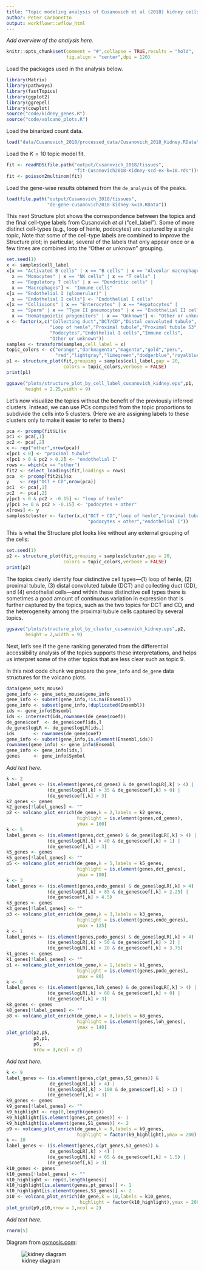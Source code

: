 ```yaml
---
title: "Topic modeling analysis of Cusanovich et al (2018) kidney cells with k = 10 topics"
author: Peter Carbonetto
output: workflowr::wflow_html
---
```


*Add overview of the analysis here.*

```r
knitr::opts_chunk$set(comment = "#",collapse = TRUE,results = "hold",
                      fig.align = "center",dpi = 120)
```

Load the packages used in the analysis below.

```r
library(Matrix)
library(pathways)
library(fastTopics)
library(ggplot2)
library(ggrepel)
library(cowplot)
source("code/kidney_genes.R")
source("code/volcano_plots.R")
```

Load the binarized count data.

```r
load("data/Cusanovich_2018/processed_data/Cusanovich_2018_Kidney.RData")
```

Load the $K = 10$ topic model fit.

```r
fit <- readRDS(file.path("output/Cusanovich_2018/tissues",
                         "fit-Cusanovich2018-Kidney-scd-ex-k=10.rds"))$fit
fit <- poisson2multinom(fit)
```

Load the gene-wise results obtained from the `de_analysis` of the
peaks.

```r
load(file.path("output/Cusanovich_2018/tissues",
               "de-gene-cusanovich2018-kidney-k=10.RData"))
```

This next Structure plot shows the correspondence between the topics
and the final cell-type labels from Cusanovich *et al*
("cell_label"). Some of more distinct cell-types (e.g., loop of henle,
podocytes) are captured by a single topic, Note that some of the
cell-type labels are combined to improve the Structure plot; in
particular, several of the labels that only appear once or a few times
are combined into the "Other or unknown" grouping.

```r
set.seed(1)
x <- samples$cell_label
x[x == "Activated B cells" | x == "B cells" | x == "Alveolar macrophages" |
  x == "Monocytes" | x == "NK cells" | x == "T cells" | 
  x == "Regulatory T cells" | x == "Dendritic cells" |
  x == "Macrophages"] <- "Immune cells"
x[x == "Endothelial I (glomerular)" |
  x == "Endothelial I cells"] <- "Endothelial I cells"
x[x == "Collisions" | x == "Enterocytes" | x == "Hepatocytes" |
  x == "Sperm" | x == "Type II pneumocytes" | x == "Endothelial II cells" |
  x == "Hematopoietic progenitors" | x == "Unknown"] <- "Other or unknown"
x <- factor(x,c("Collecting duct","DCT/CD","Distal convoluted tubule",
                "Loop of henle","Proximal tubule","Proximal tubule S3",
                "Podocytes","Endothelial I cells","Immune cells",
                "Other or unknown"))
samples <- transform(samples,cell_label = x)
topic_colors <- c("orange","darkmagenta","magenta","gold","peru",
                  "red","lightgray","limegreen","dodgerblue","royalblue")
p1 <- structure_plot(fit,grouping = samples$cell_label,gap = 20,
                     colors = topic_colors,verbose = FALSE)
print(p1)
```

```r
ggsave("plots/structure_plot_by_cell_label_cusanovich_kidney.eps",p1,
       height = 2.25,width = 9)
```

Let's now visualize the topics without the benefit of the previously
inferred clusters. Instead, we can use PCs computed from the topic
proportions to subdivide the cells into 5 clusters. (Here we are
assigning labels to these clusters only to make it easier to refer to
them.)

```r
pca <- prcomp(fit$L)$x
pc1 <- pca[,1]
pc2 <- pca[,2]
x <- rep("other",nrow(pca))
x[pc1 < 0] <- "proximal tubule"
x[pc1 > 0 & pc2 > 0.2] <- "endothelial I"
rows <- which(x == "other")
fit2 <- select_loadings(fit,loadings = rows)
pca  <- prcomp(fit2$L)$x
y    <- rep("DCT + CD",nrow(pca))
pc1  <- pca[,1]
pc2  <- pca[,2]
y[pc1 < 0 & pc2 > -0.15] <- "loop of henle"
y[pc1 >= 0 & pc2 > -0.15] <- "podocytes + other"
x[rows] <- y
samples$cluster <- factor(x,c("DCT + CD","loop of henle","proximal tubule",
                              "podocytes + other","endothelial I"))
```

This is what the Structure plot looks like without any external
grouping of the cells:

```r
set.seed(1)
p2 <- structure_plot(fit,grouping = samples$cluster,gap = 20,
                     colors = topic_colors,verbose = FALSE)
print(p2)
```

The topics clearly identify four distinctive cell types—(1) loop of
henle, (2) proximal tubule, (3) distal convoluted tubule (DCT) and
collecting duct (CD), and (4) endothelial cells—and within these
distinctive cell types there is sometimes a good amount of continuous
variation in expression that is further captured by the topics, such
as the two topics for DCT and CD, and the heterogeneity among the
proximal tubule cells captured by several topics.

```r
ggsave("plots/structure_plot_by_cluster_cusanovich_kidney.eps",p2,
       height = 2,width = 9)
```

Next, let's see if the gene ranking generated from the differential
accessibility analysis of the topics supports these interpretations,
and helps us interpret some of the other topics that are less clear
such as topic 9.

In this next code chunk we prepare the `gene_info` and `de_gene` data
structures for the volcano plots.

```r
data(gene_sets_mouse)
gene_info <- gene_sets_mouse$gene_info
gene_info <- subset(gene_info,!is.na(Ensembl))
gene_info <- subset(gene_info,!duplicated(Ensembl))
ids <- gene_info$Ensembl
ids <- intersect(ids,rownames(de_gene$coef))
de_gene$coef  <- de_gene$coef[ids,]
de_gene$logLR <- de_gene$logLR[ids,]
ids       <- rownames(de_gene$coef)
gene_info <- subset(gene_info,is.element(Ensembl,ids))
rownames(gene_info) <- gene_info$Ensembl
gene_info <- gene_info[ids,]
genes     <- gene_info$Symbol
```

*Add text here.*

```r
k <- 2
label_genes <- (is.element(genes,cd_genes) & de_gene$logLR[,k] > 4) |
               (de_gene$logLR[,k] > 35 & de_gene$coef[,k] > 0) |
               (de_gene$coef[,k] > 3)
k2_genes <- genes
k2_genes[!label_genes] <- ""
p2 <- volcano_plot_enrich(de_gene,k = 2,labels = k2_genes,
                          highlight = is.element(genes,cd_genes),
                          ymax = 100)
k <- 5
label_genes <- (is.element(genes,dct_genes) & de_gene$logLR[,k] > 4) |
               (de_gene$logLR[,k] > 40 & de_gene$coef[,k] > 1) |
               (de_gene$coef[,k] > 3)
k5_genes <- genes
k5_genes[!label_genes] <- ""
p5 <- volcano_plot_enrich(de_gene,k = 5,labels = k5_genes,
                          highlight = is.element(genes,dct_genes),
                          ymax = 100)
k <- 3
label_genes <- (is.element(genes,endo_genes) & de_gene$logLR[,k] > 4) |
               (de_gene$logLR[,k] > 85 & de_gene$coef[,k] > 2.25) |
               (de_gene$coef[,k] > 4.5)
k3_genes <- genes
k3_genes[!label_genes] <- ""
p3 <- volcano_plot_enrich(de_gene,k = 3,labels = k3_genes,
                          highlight = is.element(genes,endo_genes),
                          ymax = 125)
k <- 1
label_genes <- (is.element(genes,podo_genes) & de_gene$logLR[,k] > 4) |
               (de_gene$logLR[,k] > 50 & de_gene$coef[,k] > 2) |
               (de_gene$logLR[,k] > 20 & de_gene$coef[,k] > 3.75)
k1_genes <- genes
k1_genes[!label_genes] <- ""
p1 <- volcano_plot_enrich(de_gene,k = 1,labels = k1_genes,
                          highlight = is.element(genes,podo_genes),
                          ymax = 80)
k <- 8
label_genes <- (is.element(genes,loh_genes) & de_gene$logLR[,k] > 4) |
               (de_gene$logLR[,k] > 60 & de_gene$coef[,k] > 0) |
               (de_gene$coef[,k] > 3)
k8_genes <- genes
k8_genes[!label_genes] <- ""
p8 <- volcano_plot_enrich(de_gene,k = 8,labels = k8_genes,
                          highlight = is.element(genes,loh_genes),
                          ymax = 140)
plot_grid(p2,p5,
          p3,p1,
          p8,
          nrow = 3,ncol = 2)
```

*Add text here.*

```r
k <- 9
label_genes <- (is.element(genes,c(pt_genes,S1_genes)) &
                de_gene$logLR[,k] > 4) |
               (de_gene$logLR[,k] > 100 & de_gene$coef[,k] > 1) |
               (de_gene$coef[,k] > 3)
k9_genes <- genes
k9_genes[!label_genes] <- ""
k9_highlight <- rep(0,length(genes))
k9_highlight[is.element(genes,pt_genes)] <- 1
k9_highlight[is.element(genes,S1_genes)] <- 2
p9 <- volcano_plot_enrich(de_gene,k = 9,labels = k9_genes,
                          highlight = factor(k9_highlight),ymax = 200)
k <- 10
label_genes <- (is.element(genes,c(pt_genes,S3_genes)) &
                de_gene$logLR[,k] > 4) |
               (de_gene$logLR[,k] > 65 & de_gene$coef[,k] > 1.5) |
               (de_gene$coef[,k] > 3)
k10_genes <- genes
k10_genes[!label_genes] <- ""
k10_highlight <- rep(0,length(genes))
k10_highlight[is.element(genes,pt_genes)] <- 1
k10_highlight[is.element(genes,S3_genes)] <- 2
p10 <- volcano_plot_enrich(de_gene,k = 10,labels = k10_genes,
                           highlight = factor(k10_highlight),ymax = 200)
plot_grid(p9,p10,nrow = 1,ncol = 2)
```

*Add text here.*

```r
rnorm(5)
```

Diagram from [osmosis.com](https://www.osmosis.org):

![kidney diagram](kidney.jpg)
